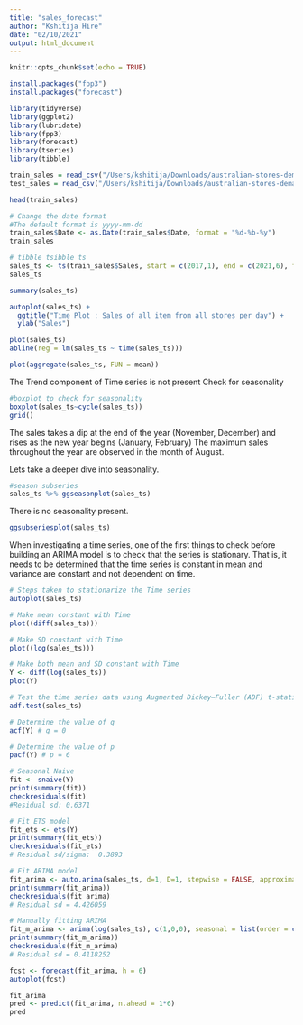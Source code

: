 ```yaml
---
title: "sales_forecast"
author: "Kshitija Hire"
date: "02/10/2021"
output: html_document
---
```


```r
knitr::opts_chunk$set(echo = TRUE)
```


```r
install.packages("fpp3")
install.packages("forecast")
```

```r
library(tidyverse)
library(ggplot2)
library(lubridate)
library(fpp3)
library(forecast)
library(tseries)
library(tibble)

```




```r
train_sales = read_csv("/Users/kshitija/Downloads/australian-stores-demand-forecasting/train.csv")
test_sales = read_csv("/Users/kshitija/Downloads/australian-stores-demand-forecasting/test.csv")
```


```r
head(train_sales)
```

```r
# Change the date format
#The default format is yyyy-mm-dd
train_sales$Date <- as.Date(train_sales$Date, format = "%d-%b-%y")
train_sales

```

```r
# tibble tsibble ts
sales_ts <- ts(train_sales$Sales, start = c(2017,1), end = c(2021,6), frequency = 12)
sales_ts
```


```r
summary(sales_ts)
```

```r
autoplot(sales_ts) +
  ggtitle("Time Plot : Sales of all item from all stores per day") +
  ylab("Sales")
```


```r
plot(sales_ts)
abline(reg = lm(sales_ts ~ time(sales_ts)))

```

```r
plot(aggregate(sales_ts, FUN = mean))
```

The Trend component of Time series is not present
Check for seasonality 


   

```r
#boxplot to check for seasonality
boxplot(sales_ts~cycle(sales_ts)) 
grid() 
```
The sales takes a dip at the end of the year (November, December) and rises as the new year begins (January, February) 
The maximum sales throughout the year are observed in the month of August. 

Lets take a deeper dive into seasonality. 


```r
#season subseries
sales_ts %>% ggseasonplot(sales_ts)
```

There is no seasonality present. 

```r
ggsubseriesplot(sales_ts)
```
When investigating a time series, one of the first things to check before building an ARIMA model is to check that the series is stationary. That is, it needs to be determined that the time series is constant in mean and variance are constant and not dependent on time.

```r
# Steps taken to stationarize the Time series
autoplot(sales_ts)

# Make mean constant with Time
plot((diff(sales_ts)))

# Make SD constant with Time
plot((log(sales_ts)))

```


```r
# Make both mean and SD constant with Time
Y <- diff(log(sales_ts))
plot(Y)


```


```r
# Test the time series data using Augmented Dickey–Fuller (ADF) t-statistic test for unit root
adf.test(sales_ts)

```


```r
# Determine the value of q 
acf(Y) # q = 0
```

```r
# Determine the value of p
pacf(Y) # p = 6
```

```r
# Seasonal Naive
fit <- snaive(Y) 
print(summary(fit))
checkresiduals(fit)
#Residual sd: 0.6371 
```
```r
# Fit ETS model
fit_ets <- ets(Y)
print(summary(fit_ets))
checkresiduals(fit_ets)
# Residual sd/sigma:  0.3893

```
```r
# Fit ARIMA model
fit_arima <- auto.arima(sales_ts, d=1, D=1, stepwise = FALSE, approximation = FALSE, trace = TRUE)
print(summary(fit_arima))
checkresiduals(fit_arima)
# Residual sd = 4.426059
```


```r
# Manually fitting ARIMA
fit_m_arima <- arima(log(sales_ts), c(1,0,0), seasonal = list(order = c(1,1,0), period = 12))
print(summary(fit_m_arima))
checkresiduals(fit_m_arima)
# Residual sd = 0.4118252
```


```r
fcst <- forecast(fit_arima, h = 6)
autoplot(fcst)
```

```r
fit_arima
pred <- predict(fit_arima, n.ahead = 1*6)
pred

```


